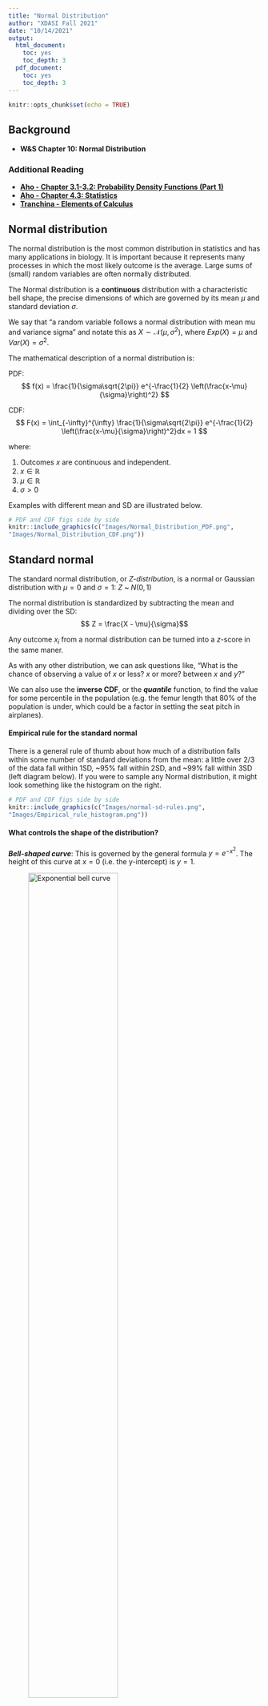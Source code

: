 ```yaml
---
title: "Normal Distribution"
author: "XDASI Fall 2021"
date: "10/14/2021"
output:
  html_document:
    toc: yes
    toc_depth: 3
  pdf_document:
    toc: yes
    toc_depth: 3
---
```


```r
knitr::opts_chunk$set(echo = TRUE)
```

## Background

+ **W&S Chapter 10: Normal Distribution**

### Additional Reading

+ [**Aho - Chapter 3.1-3.2: Probability Density Functions (Part 1)**](https://xdas.bio.nyu.edu/references/Aho_Ch3.1-3.2_PDFs_Part1.pdf)
+ [**Aho - Chapter 4.3: Statistics**](https://xdas.bio.nyu.edu/references/Aho_Ch_4.3_Statistics.pdf)
- [**Tranchina - Elements of Calculus**](https://xdas.bio.nyu.edu/references/CalculusReview_2.0.pdf)


## Normal distribution

The normal distribution is the most common distribution in statistics and has many applications in biology. It is important because it represents many processes in which the most likely outcome is the average. Large sums of (small) random variables are often normally distributed.

The Normal distribution is a **continuous** distribution with a characteristic bell shape, the precise dimensions of which are governed by its mean $\mu$ and standard deviation $\sigma$. 

We say that "a random variable follows a normal distribution with mean mu and variance sigma" and notate this as $X \sim \mathcal{N}(\mu,\sigma^2)$, where $Exp(X) = \mu$ and $Var(X) = \sigma^2$. 

The mathematical description of a normal distribution is:

PDF: $$ f(x) = \frac{1}{\sigma\sqrt{2\pi}} e^{-\frac{1}{2} 
               \left(\frac{x-\mu}{\sigma}\right)^2} $$

CDF: $$ F(x) = \int_{-\infty}^{\infty}
               \frac{1}{\sigma\sqrt{2\pi}} e^{-\frac{1}{2} 
               \left(\frac{x-\mu}{\sigma}\right)^2}dx = 1 $$

where:

1. Outcomes $x$ are continuous and independent.
2. $x \in \mathbb{R}$
3. $\mu \in \mathbb{R}$
4. $\sigma > 0$

Examples with different mean and SD are illustrated below.

```r

# PDF and CDF figs side by side
knitr::include_graphics(c("Images/Normal_Distribution_PDF.png",
"Images/Normal_Distribution_CDF.png"))
```


## Standard normal
 
The standard normal distribution, or *Z-distribution*, is a normal or Gaussian distribution with $\mu = 0$ and $\sigma = 1$: $Z$ ~ $N(0,1)$

The normal distribution is standardized by subtracting the mean and dividing over the SD: 
          $$ Z = \frac{X - \mu}{\sigma}$$

Any outcome $x_i$ from a normal distribution can be turned into a $z$-score in the same maner.

As with any other distribution, we can ask questions like, "What is the chance of observing a value of $x$ or less? $x$ or more? between $x$ and $y$?"

We can also use the **inverse CDF**, or the **_quantile_** function, to find the value for some percentile in the population (e.g. the femur length that 80% of the population is under, which could be a factor in setting the seat pitch in airplanes).

#### Empirical rule for the standard normal

There is a general rule of thumb about how much of a distribution falls within some number of standard deviations from the mean: a little over 2/3 of the data fall within 1SD, ~95% fall within 2SD, and ~99% fall within 3SD (left diagram below). If you were to sample any Normal distribution, it might look something like the histogram on the right.


```r

# PDF and CDF figs side by side
knitr::include_graphics(c("Images/normal-sd-rules.png",
"Images/Empirical_rule_histogram.png"))
```


#### What controls the shape of the distribution?

**_Bell-shaped curve_**: This is governed by the general formula $y = e^{-x^2}$. The height of this curve at $x = 0$ (i.e. the y-intercept) is $y = 1$. 

![Exponential bell curve](Images/Exponential_Bell_Curve.png){width=65%}

The total area under the curve $e^{-x^2}$ is:

$$ \int_{-\infty}^{\infty}e^{-x^2}dx = \sqrt{\pi} \approx 1.77$$

**_Width and location of the curve_**: This is governed by the value of the exponent. The Normal distribution is expressed in terms of the mean, $\mu$, and the variance, $\sigma^2$, of the data. Substituting the exponent with the term ${-\frac{1}{2}\left(\frac{x-\mu}{\sigma}\right)^2}$ gives a curve that is zero-centered around the mean $\mu$ and has a standard deviation of $\sigma$.


**_Area under the curve_**: In order to make the total probability equal to one, we use a scaling factor (let's call this a constant $C$) that is a multiplier of the exponential formula. This constant turns out to be $C = \frac{1}{\sigma\sqrt{2\pi}}$.

Deriving these equations is not trivial. We end up with the magical number $\pi$ in the equation because it turns out that using a polar coordinate system, instead of Cartesian coordinates, is more natural to describe this shape. If you want to get an idea of how the Normal PDF is derived, check out this video on YouTube: [**Quick derivation of the Normal PDF (4'50")**](https://www.youtube.com/watch?v=ebewBjZmZTw) (https://www.youtube.com/watch?v=ebewBjZmZTw).

## Central limit theorem

The sampling distribution of sample means follows a normal distribution, making the normal distribution extremely useful for learning the properties of random samples. We covered the CLT in a previous class (see link to class notes above).


## Normal approximation of the binomial

When the sample size is large, and $p \approx 0.5$ (not too large or too small), the normal distribution is a very good approximation to the binomial.


## Example

The average weight of an adult female greyhound is 63 pounds, with a standard deviation of 8 pounds. What proportion of female greyhounds weigh less than or equal to 55 pounds?

```r
pnorm(55, mean = 63, sd = 8)
```

What proportion weigh between 60 and 65 pounds?

$$ P(60 \le X \le 65) = \int_{60}^{65}f(x)dx =\Big[ F(x) \Big]_{60}^{65}  \\
= \int_{-\infty}^{65}f(x)dx -  
               \int_{-\infty}^{60}f(x)dx = F(65) - F(60)  $$

```r
# note that you cannot use the summation method for a continuous distribution;
# you have to subtract CDF up to each point to get the probability for the interval
pnorm(65, mean = 63, sd = 8) - pnorm(60, mean = 63, sd = 8)
```

It can safely be said that 75% weigh no more than what amount? This is a question that calls for the quantile function (inverse CDF):

```r
qnorm(0.75, mean = 63, sd = 8)
```

